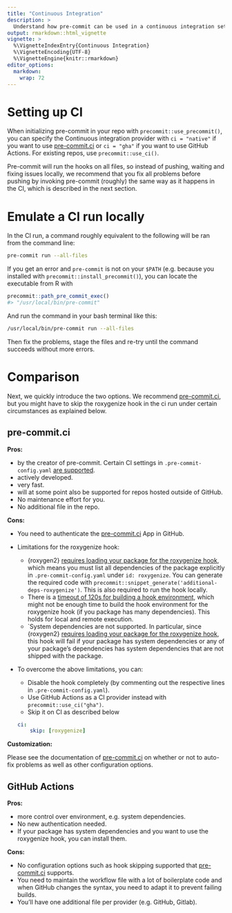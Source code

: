 ```yaml
---
title: "Continuous Integration"
description: > 
  Understand how pre-commit can be used in a continuous integration settting.
output: rmarkdown::html_vignette
vignette: >
  %\VignetteIndexEntry{Continuous Integration}
  %\VignetteEncoding{UTF-8}
  %\VignetteEngine{knitr::rmarkdown}
editor_options: 
  markdown: 
    wrap: 72
---
```


# Setting up CI

When initializing pre-commit in your repo with
`precommit::use_precommit()`, you can specify the Continuous integration
provider with `ci = "native"` if you want to use
[pre-commit.ci](https://pre-commit.ci) or `ci = "gha"` if you want to
use GitHub Actions. For existing repos, use `precommit::use_ci()`.

Pre-commit will run the hooks on all files, so instead of pushing,
waiting and fixing issues locally, we recommend that you fix all
problems before pushing by invoking pre-commit (roughly) the same way as
it happens in the CI, which is described in the next section.

# Emulate a CI run locally

In the CI run, a command roughly equivalent to the following will be ran
from the command line:

``` bash
pre-commit run --all-files
```

If you get an error and `pre-commit` is not on your `$PATH` (e.g.
because you installed with `precommit::install_precommit()`), you can
locate the executable from R with

``` r
precommit::path_pre_commit_exec()
#> "/usr/local/bin/pre-commit" 
```

And run the command in your bash terminal like this:

``` bash
/usr/local/bin/pre-commit run --all-files
```

Then fix the problems, stage the files and re-try until the command
succeeds without more errors.

# Comparison

Next, we quickly introduce the two options. We recommend
[pre-commit.ci](https://pre-commit.ci), but you might have to skip the
roxygenize hook in the ci run under certain circumstances as explained
below.

## pre-commit.ci

**Pros:**

-   by the creator of pre-commit. Certain CI settings in
    `.pre-commit-config.yaml` [are supported](https://pre-commit.ci).
-   actively developed.
-   very fast.
-   will at some point also be supported for repos hosted outside of
    GitHub.
-   No maintenance effort for you.
-   No additional file in the repo.

**Cons:**

-   You need to authenticate the [pre-commit.ci](https://pre-commit.ci)
    App in GitHub.

-   Limitations for the roxygenize hook:

    -   {roxygen2} [requires loading your package for the roxygenize
        hook](https://github.com/r-lib/roxygen2/issues/771), which means
        you must list all dependencies of the package explicitly in
        `.pre-commit-config.yaml` under `id: roxygenize`. You can
        generate the required code with
        `precommit::snippet_generate('additional-deps-roxygenize')`.
        This is also required to run the hook locally.
    -   There is a [timeout of 120s for building a hook
        environment](https://github.com/pre-commit-ci/runner-image/issues/93#issuecomment-922505301),
        which might not be enough time to build the hook environment for
        the roxygenize hook (if you package has many dependencies). This
        holds for local and remote execution.
    -   \`System dependencies are not supported. In particular, since
        {roxygen2} [requires loading your package for the roxygenize
        hook](https://github.com/r-lib/roxygen2/issues/771), this hook
        will fail if your package has system dependencies or any of your
        package's dependencies has system dependencies that are not
        shipped with the package.

-   To overcome the above limitations, you can:

    -   Disable the hook completely (by commenting out the respective
        lines in `.pre-commit-config.yaml`).
    -   Use GitHub Actions as a CI provider instead with
        `precommit::use_ci("gha")`.
    -   Skip it on CI as described below

    ``` yaml
    ci:
        skip: [roxygenize]
    ```

**Customization:**

Please see the documentation of [pre-commit.ci](https://pre-commit.ci/)
on whether or not to auto-fix problems as well as other configuration
options.

## GitHub Actions

**Pros:**

-   more control over environment, e.g. system dependencies.
-   No new authentication needed.
-   If your package has system dependencies and you want to use the
    roxygenize hook, you can install them.

**Cons:**

-   No configuration options such as hook skipping supported that
    [pre-commit.ci](https://pre-commit.ci) supports.
-   You need to maintain the workflow file with a lot of boilerplate
    code and when GitHub changes the syntax, you need to adapt it to
    prevent failing builds.
-   You'll have one additional file per provider (e.g. GitHub, Gitlab).
